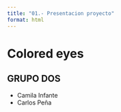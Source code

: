 ```yaml
---
title: "01.- Presentacion proyecto"
format: html
---
```


# Colored eyes

##  GRUPO DOS 

- Camila Infante 
- Carlos Peña 


 